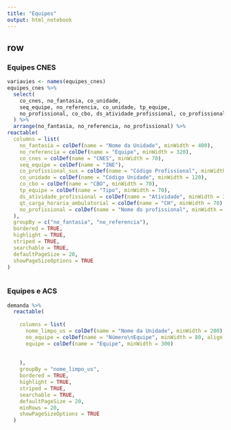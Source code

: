 ```yaml
---
title: "Equipes"
output: html_notebook
---
```


## row {.tabset}

### Equipes CNES

```r
variavies <- names(equipes_cnes)
equipes_cnes %>% 
  select(
    co_cnes, no_fantasia, co_unidade,
    seq_equipe, no_referencia, co_unidade, tp_equipe,
    no_profissional, co_cbo, ds_atividade_profissional, co_profissional_sus, qt_carga_horaria_ambulatorial
  ) %>% 
  arrange(no_fantasia, no_referencia, no_profissional) %>% 
reactable(
  columns = list(
    no_fantasia = colDef(name = "Nome da Unidade", minWidth = 400),
    no_referencia = colDef(name = "Equipe", minWidth = 320),
    co_cnes = colDef(name = "CNES", minWidth = 70),
    seq_equipe = colDef(name = "INE"),
    co_profissional_sus = colDef(name = "Código Profissional", minWidth = 150),
    co_unidade = colDef(name = "Código Unidade", minWidth = 120),
    co_cbo = colDef(name = "CBO", minWidth = 70),
    tp_equipe = colDef(name = "Tipo", minWidth = 70),
    ds_atividade_profissional = colDef(name = "Atividade", minWidth = 300),
    qt_carga_horaria_ambulatorial = colDef(name = "CH", minWidth = 70),
    no_profissional = colDef(name = "Nome do profissional", minWidth = 350)
  ),
  groupBy = c("no_fantasia", "no_referencia"),
  bordered = TRUE,
  highlight = TRUE, 
  striped = TRUE,
  searchable = TRUE,
  defaultPageSize = 20,
  showPageSizeOptions = TRUE
)
  

```

### Equipes e ACS

```r
demanda %>% 
  reactable(
    
    columns = list(
      nome_limpo_us = colDef(name = "Nome da Unidade", minWidth = 200),
      no_equipe = colDef(name = "Número\nEquipe", minWidth = 80, align = "center"),
      equipe = colDef(name = "Equipe", minWidth = 300)
      
      
    ),
    groupBy = "nome_limpo_us",
    bordered = TRUE,
    highlight = TRUE, 
    striped = TRUE,
    searchable = TRUE,
    defaultPageSize = 20,
    minRows = 20,
    showPageSizeOptions = TRUE
  )

```
